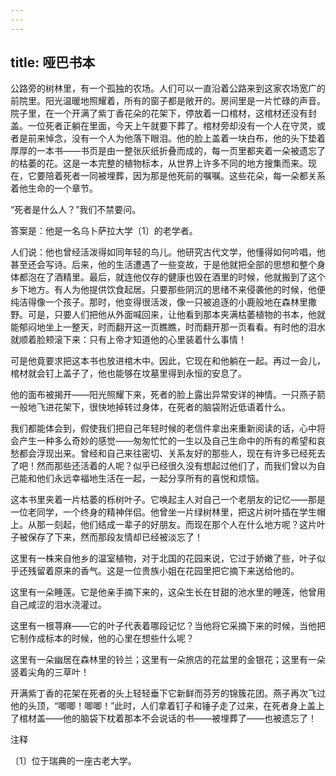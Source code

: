 ```yaml
---
---
---
```

title: 哑巴书本
---



公路旁的树林里，有一个孤独的农场。人们可以一直沿着公路来到这家农场宽广的前院里。阳光温暖地照耀着，所有的窗子都是敞开的。房间里是一片忙碌的声音。院子里，在一个开满了紫丁香花朵的花架下，停放着一口棺材，这棺材还没有封盖。一位死者正躺在里面，今天上午就要下葬了。棺材旁却没有一个人在守灵，或者是前来悼念，没有一个人为他落下眼泪。他的脸上盖着一块白布，他的头下垫着厚厚的一本书——书页是由一整张灰纸折叠而成的，每一页里都夹着一朵被遗忘了的枯萎的花。这是一本完整的植物标本，从世界上许多不同的地方搜集而来。现在，它要陪着死者一同被埋葬，因为那是他死前的嘱嘱。这些花朵，每一朵都关系着他生命的一个章节。

“死者是什么人？”我们不禁要问。

答案是：他是一名乌卜萨拉大学〔1〕的老学者。

人们说：他也曾经活泼得如同年轻的鸟儿。他研究古代文学，他懂得如何吟唱，他甚至还会写诗。后来，他的生活遭遇了一些变故，于是他就把全部的思想和整个身体都泡在了酒精里。最后，就连他仅存的健康也毁在酒里的时候，他就搬到了这个乡下地方。有人为他提供饮食起居。只要那些阴沉的思绪不来侵袭他的时候，他便纯洁得像一个孩子。那时，他变得很活泼，像一只被追逐的小鹿般地在森林里撒野。可是，只要人们把他从外面喊回来，让他看到那本夹满枯萎植物的书本，他就能郁闷地坐上一整天，时而翻开这一页瞧瞧，时而翻开那一页看看。有时他的泪水就顺着脸颊滚下来：只有上帝才知道他的心里装着什么事情！

可是他竟要求把这本书也放进棺木中。因此，它现在和他躺在一起。再过一会儿，棺材就会钉上盖子了，他也能够在坟墓里得到永恒的安息了。

他的面布被揭开——阳光照耀下来，死者的脸上露出异常安详的神情。一只燕子箭一般地飞进花架下，很快地掉转过身体，在死者的脑袋附近低语着什么。

我们都能体会到，假使我们把自己年轻时候的老信件拿出来重新阅读的话，心中将会产生一种多么奇妙的感觉——匆匆忙忙的一生以及自己生命中的所有的希望和哀愁都会浮现出来。曾经和自己来往密切、关系友好的那些人，现在有许多已经死去了吧！然而那些还活着的人呢？似乎已经很久没有想起过他们了，而我们曾以为自己能和他们永远幸福地生活在一起，一起分享所有的喜悦和烦恼。

这本书里夹着一片枯萎的栎树叶子。它唤起主人对自己一个老朋友的记忆——那是一位老同学，一个终身的精神伴侣。他曾坐一片绿树林里，把这片树叶插在学生帽上。从那一刻起，他们结成一辈子的好朋友。而现在那个人在什么地方呢？这片叶子被保存了下来，然而那段友情却已经被淡忘了！

这里有一株来自他乡的温室植物，对于北国的花园来说，它过于娇嫩了些，叶子似乎还残留着原来的香气。这是一位贵族小姐在花园里把它摘下来送给他的。

这里有一朵睡莲。它是他亲手摘下来的，这朵生长在甘甜的池水里的睡莲，他曾用自己咸涩的泪水浇灌过。

这里有一根荨麻——它的叶子代表着哪段记忆？当他将它采摘下来的时候，当他把它制作成标本的时候，他的心里在想些什么呢？

这里有一朵幽居在森林里的铃兰；这里有一朵旅店的花盆里的金银花；这里有一朵竖着尖角的三草叶！

开满紫丁香的花架在死者的头上轻轻垂下它新鲜而芬芳的锦簇花团。燕子再次飞过他的头顶，“唧唧！唧唧！”此时，人们拿着钉子和锤子走了过来，在死者身上盖上了棺材盖——他的脑袋下枕着那本不会说话的书——被埋葬了——也被遗忘了！



注释

〔1〕位于瑞典的一座古老大学。